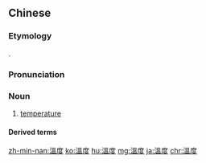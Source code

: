 {{also|温度}}
==Chinese==
{{zh-forms|s=温度}}

===Etymology===
{{borrowing|zh|ja|-|nocap=0}} {{ja-r|溫度|おんど}}.

===Pronunciation===
{{zh-pron
|m=wēndù
|c=wan1 dou6
|mn=un-tō͘
|cat=n
}}

===Noun===
{{zh-noun}}

# [[temperature]]

====Derived terms====
{{zh-der|控制溫度|溫度表|溫度計}}

{{zh-cat|Elementary}}

[[zh-min-nan:溫度]]
[[ko:溫度]]
[[hu:溫度]]
[[mg:溫度]]
[[ja:溫度]]
[[chr:溫度]]